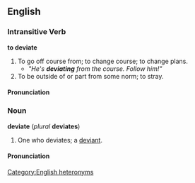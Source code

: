 == English ==
=== Intransitive Verb ===
'''to deviate'''

# To go off course from; to change course; to change plans.
#* ''"He's '''deviating''' from the course.  Follow him!"''
# To be outside of or part from some norm; to stray.

==== Pronunciation ====
{{pronstub}}

=== Noun ===
'''deviate''' (''plural'' '''deviates''')

# One who deviates; a [[deviant]].

==== Pronunciation ====
{{pronstub}}


[[Category:English heteronyms]]